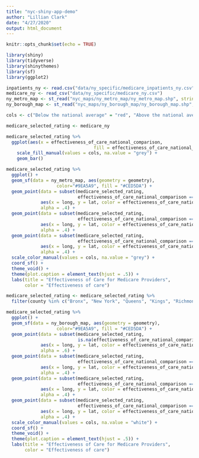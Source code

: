 ```yaml
---
title: "nyc-shiny-app-demo"
author: "Lillian Clark"
date: "4/27/2020"
output: html_document
---
```


```r
knitr::opts_chunk$set(echo = TRUE)
```

```r
library(shiny)
library(tidyverse)
library(shinythemes)
library(sf)
library(ggplot2)
```

```r
inpatients_ny <- read.csv("data/ny_specific/medicare_inpatients_ny.csv")
medicare_ny <- read_csv("data/ny_specific/medicare_ny.csv")
ny_metro_map <- st_read("nyc_maps/ny_metro_map/ny_metro_map.shp", stringsAsFactors = FALSE)
ny_borough_map <- st_read("nyc_maps/ny_borough_map/ny_borough_map.shp", stringsAsFactors = FALSE)
```

```r
cols <- c("Below the national average" = "red", "Above the national average" = "#0A97F0", "Same as the national average" = "black")
```

```r
medicare_selected_rating <- medicare_ny
```

```r
medicare_selected_rating %>%
  ggplot(aes(x = effectiveness_of_care_national_comparison, 
                                 fill = effectiveness_of_care_national_comparison)) +
    scale_fill_manual(values = cols, na.value = "grey") +
    geom_bar()
```

```r
medicare_selected_rating %>%
  ggplot() +
  geom_sf(data = ny_metro_map, aes(geometry = geometry),
                   color="#9EA5A9", fill = "#CED5DA") +
  geom_point(data = subset(medicare_selected_rating, 
                           effectiveness_of_care_national_comparison == "Same as the national average"),
             aes(x = long, y = lat, color = effectiveness_of_care_national_comparison), 
             alpha = .4) +
  geom_point(data = subset(medicare_selected_rating, 
                           effectiveness_of_care_national_comparison == "Above the national average"),
             aes(x = long, y = lat, color = effectiveness_of_care_national_comparison), 
             alpha = .4) +
  geom_point(data = subset(medicare_selected_rating, 
                           effectiveness_of_care_national_comparison == "Below the national average"),
             aes(x = long, y = lat, color = effectiveness_of_care_national_comparison), 
             alpha = .4) +
  scale_color_manual(values = cols, na.value = "grey") +
  coord_sf() +
  theme_void() +
  theme(plot.caption = element_text(hjust = .5)) +
  labs(title = "Effectiveness of Care for Medicare Providers",
       color = "Effectiveness of care")
```

```r
medicare_selected_rating <- medicare_selected_rating %>%  
  filter(county %in% c("Bronx", "New York", "Queens", "Kings", "Richmond"))

medicare_selected_rating %>%
  ggplot() +
  geom_sf(data = ny_borough_map, aes(geometry = geometry),
                   color="#9EA5A9", fill = "#CED5DA") +
  geom_point(data = subset(medicare_selected_rating, 
                           is.na(effectiveness_of_care_national_comparison)),
             aes(x = long, y = lat, color = effectiveness_of_care_national_comparison), 
             alpha = .6) +
  geom_point(data = subset(medicare_selected_rating, 
                           effectiveness_of_care_national_comparison == "Same as the national average"),
             aes(x = long, y = lat, color = effectiveness_of_care_national_comparison), 
             alpha = .4) +
  geom_point(data = subset(medicare_selected_rating, 
                           effectiveness_of_care_national_comparison == "Above the national average"),
             aes(x = long, y = lat, color = effectiveness_of_care_national_comparison), 
             alpha = .4) +
  geom_point(data = subset(medicare_selected_rating, 
                           effectiveness_of_care_national_comparison == "Below the national average"),
             aes(x = long, y = lat, color = effectiveness_of_care_national_comparison), 
             alpha = .4) +
  scale_color_manual(values = cols, na.value = "white") +
  coord_sf() +
  theme_void() +
  theme(plot.caption = element_text(hjust = .5)) +
  labs(title = "Effectiveness of Care for Medicare Providers",
       color = "Effectiveness of care")
```

